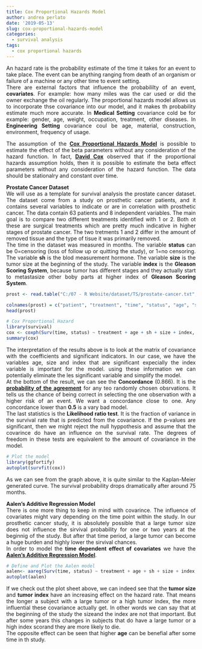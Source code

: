 ```yaml
---
title: Cox Proportional Hazards Model
author: andrea perlato
date: '2019-05-13'
slug: cox-proportional-hazards-model
categories:
  - survival analysis
tags:
  - cox proportional hazards
---
```


<style>
body {
text-align: justify}
</style>

An hazard rate is the probability estimate of the time it takes for an event to take place. The event can be anything ranging from death of an organism or failure of a machine or any other time to event setting. </br>
There are external factors that influence the probabililty of an event, **covariates**. For example: how many miles was the car used or did the owner exchange the oil regularly. The proportional hazards model allows us to incorporate thse covariance into our model, and it makes th probability estimate much more accurate.
In **Medical Setting** covariance cold be for example: gender, age, weight, occupation, treatment, other diseases. In **Engineering Setting** covariance coul be age, material, construction, environment, frequency of usage. </br>

The assumption of the [**Cox Proportional Hazards Model**](https://en.wikipedia.org/wiki/Proportional_hazards_model) is possible to estimate the effect of the beta parameters without any consideration of the hazard function. In fact, [**David Cox**](https://en.wikipedia.org/wiki/David_Cox_(statistician)) observed that if the proportional hazards assumption holds, then it is possible to estimate the beta effect parameters without any consideration of the hazard function. The data should be stationalry and constant over time.

**Prostate Cancer Dataset** </br>
We will use as a template for survival analysis the prostate cancer dataset. The dataset come from a study on prosthetic cancer patients, and it contains several variables to indicate or are in correlation with prosthetic cancer. The data contain 63 patients and 8 independent variables. The main goal is to compare two different treatments identified with 1 or 2. Both ot these are surgical treatments which are pretty much indicative in higher stages of prostate cancer.
The two tretments 1 and 2 differ in the amount of removed tissue and the type of tisue it was primarily removed. </br>
The time in the dataset was measured in months. The variable **status** can be 0=censoring (loss of follow up or quitting the study), or 1=no censoring.
The variable **sh** is the blod measurement hormone. The variable **size** is the tumor size at the beginning of the study. The variable **index** is the **Gleason Scoring System**, because tumor has different stages and they actually start to metastasize other boby parts at higher index of **Gleason Scoring System**.

```r
prost <- read.table("C:/07 - R Website/dataset/TS/prostate-cancer.txt", header = FALSE)

colnames(prost) = c("patient", "treatment", "time", "status", "age", "sh", "size", "index")
head(prost)

# Cox Proportional Hazard
library(survival)
cox <- coxph(Surv(time, status) ~ treatment + age + sh + size + index, data =prost)
summary(cox)

```

The interpretation of the results above is to look at the matrix of covariance with the coefficients and significant indicators. In our case, we have the variables age, size and index that are significant expecially the index variable is important for the model. using these information we can potentially eliminate the les significant variable and simplify the model. </br>
At the bottom of the result, we can see the **Concordance** (0.866). It is the [**probability of the agreement**](https://en.wikipedia.org/wiki/Inter-rater_reliability) for any teo randomly chosen obsrvations. It tells us the chance of being correct in selecting the one observation with a higher risk of an event. We want a concordance close to one. Any concordance lower than **0.5** is a vary bad model. </br>
The last statistics is the **Likelihood ratio test**. It is the fraction of variance in the survival rate that is predicted from the covariance. 
If the p-values are significant, then we might reject the null hyppothesis and assume that the covarince do have an influence on the survival rate. The degrees of freedom in these tests are equivalent to the amount of covariance in the model.

```r
# Plot the model
library(ggfortify)
autoplot(survfit(cox))

```

As we can see from the graph above, it is quite similar to the Kaplan-Meier generated curve. The survival probability drops dramatically after around 75 months.

**Aalen's Additive Regression Model** </br>
There is one more thing to keep in mind with covarince. The influence of covariates might vary depending on the time point within the study. In our prosthetic cancer study, it is absolutely possible that a large tumor size does not influence the sirvival probability for one or two years at the beginnig of the study. But after that time period, a large tumor can become a huge burden and highly lower the sirvival chances. </br>
In order to model the **time dependent effect of covariates** we have the [**Aalen's Additive Regression Model**](https://www.med.uio.no/imb/english/research/groups/causal-inference-methods/software/addreg/aalen.html).

```r
# Define and Plot the Aalen model
aalen<- aareg(Surv(time, status) ~ treatment + age + sh + size + index, data =prost)
autoplot(aalen)

```

If we check out the plot sheet above, we can indeed see that the **tumor size** and **tumor index** have an increasing effect on the hazard rate. That means the longer a subject with a large tumor or a high tumor index, the more influential these covariance actually get. In other words we can say that at the beginning of the study the sizeand the index are not that important. But after some years this changes in subjects that do have a large tumor or a high index scorand they are more likely to die. </br>
The opposite effect can be seen that higher **age** can be benefial after some time in th study.











